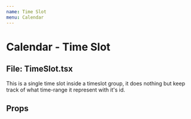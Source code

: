 ```yaml
---
name: Time Slot
menu: Calendar
---
```



# Calendar - Time Slot

## File: TimeSlot.tsx

This is a single time slot inside a timeslot group, it does nothing but keep track of what time-range it represent with it's id.

## Props

<Props of={TimeSlot} />

